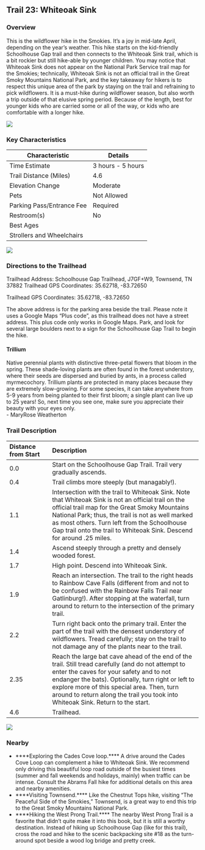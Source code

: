 ## Trail 23: Whiteoak Sink

### Overview

This is the wildflower hike in the Smokies. It's a joy in mid-late April, depending on the year's weather. This hike starts on the kid-friendly Schoolhouse Gap trail and then connects to the Whiteoak Sink trail, which is a bit rockier but still hike-able by younger children. You may notice that Whiteoak Sink does not appear on the National Park Service trail map for the Smokies; technically, Whiteoak Sink is not an official trail in the Great Smoky Mountains National Park, and the key takeaway for hikers is to respect this unique area of the park by staying on the trail and refraining to pick wildflowers. It is a must-hike during wildflower season, but also worth a trip outside of that elusive spring period. Because of the length, best for younger kids who are carried some or all of the way, or kids who are comfortable with a longer hike.

![](img/trail-23-figure-01.jpg)

### Key Characteristics

| **Characteristic**        | **Details**       |
|---------------------------|-------------------|
| Time Estimate             | 3 hours - 5 hours |
| Trail Distance (Miles)    | 4.6               |
| Elevation Change          | Moderate          |
| Pets                      | Not Allowed       |
| Parking Pass/Entrance Fee | Required          |
| Restroom(s)               | No                |
| Best Ages                 |                   |
| Strollers and Wheelchairs |                   |

![](maps/trail-23-map.jpeg)

### Directions to the Trailhead

Trailhead Address: Schoolhouse Gap Trailhead, J7GF+W9, Townsend, TN 37882 Trailhead GPS Coordinates: 35.62718, -83.72650

Trailhead GPS Coordinates: 35.62718, -83.72650

The above address is for the parking area beside the trail. Please note it uses a Google Maps "Plus code", as this trailhead does not have a street address. This plus code only works in Google Maps. Park, and look for several large boulders next to a sign for the Schoolhouse Gap Trail to begin the hike.

::: {.callout-note appearance="simple" icon="true"}
#### Trillium  
Native perennial plants with distinctive three-petal flowers that bloom in the spring. These shade-loving plants are often found in the forest understory, where their seeds are dispersed and buried by ants, in a process called myrmecochory. Trillium plants are protected in many places because they are extremely slow-growing. For some species, it can take anywhere from 5-9 years from being planted to their first bloom; a single plant can live up to 25 years! So, next time you see one, make sure you appreciate their beauty with your eyes only.  
- MaryRose Weatherton  
:::

### Trail Description

| Distance from Start | Description                                                                                                                                                                                                                                                                                                                            |
|:---------------|:-------------------------------------------------------|
| 0.0                 | Start on the Schoolhouse Gap Trail. Trail very gradually ascends.                                                                                                                                                                                                                                                                      |
| 0.4                 | Trail climbs more steeply (but managably!).                                                                                                                                                                                                                                                                                            |
| 1.1                 | Intersection with the trail to Whiteoak Sink. Note that Whiteoak Sink is not an official trail on the official trail map for the Great Smoky Mountains National Park; thus, the trail is not as well marked as most others. Turn left from the Schoolhouse Gap trail onto the trail to Whiteoak Sink. Descend for around .25 miles.    |
| 1.4                 | Ascend steeply through a pretty and densely wooded forest.                                                                                                                                                                                                                                                                             |
| 1.7                 | High point. Descend into Whiteoak Sink.                                                                                                                                                                                                                                                                                                |
| 1.9                 | Reach an intersection. The trail to the right heads to Rainbow Cave Falls (different from and not to be confused with the Rainbow Falls Trail near Gatlinburg!). After stopping at the waterfall, turn around to return to the intersection of the primary trail.                                                                      |
| 2.2                 | Turn right back onto the primary trail. Enter the part of the trail with the densest understory of wildflowers. Tread carefully; stay on the trail to not damage any of the plants near to the trail.                                                                                                                                  |
| 2.35                | Reach the large bat cave ahead of the end of the trail. Still tread carefully (and do not attempt to enter the caves for your safety and to not endanger the bats). Optionally, turn right or left to explore more of this special area. Then, turn around to return along the trail you took into Whiteoak Sink. Return to the start. |
| 4.6                 | Trailhead.                                                                                                                                                                                                                                                                                                                             |

![](img/sign%20for%20whiteoak.jpeg)

### Nearby

-   \*\*\*\*Exploring the Cades Cove loop.\*\*\*\* A drive around the Cades Cove Loop can complement a hike to Whiteoak Sink. We recommend only driving this beautiful loop road outside of the busiest times (summer and fall weekends and holidays, mainly) when traffic can be intense. Consult the Abrams Fall hike for additional details on this area and nearby amenities.
-   \*\*\*\*Visiting Townsend.\*\*\*\* Like the Chestnut Tops hike, visiting "The Peaceful Side of the Smokies," Townsend, is a great way to end this trip to the Great Smoky Mountains National Park.
-   \*\*\*\*Hiking the West Prong Trail.\*\*\*\* The nearby West Prong Trail is a favorite that didn't quite make it into this book, but it is still a worthy destination. Instead of hiking up Schoolhouse Gap (like for this trail), cross the road and hike to the scenic backpacking site #18 as the turn-around spot beside a wood log bridge and pretty creek.
